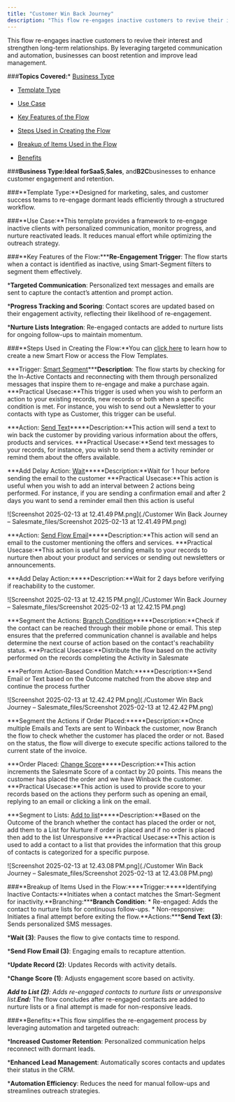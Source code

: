 ```yaml
---
title: "Customer Win Back Journey"
description: "This flow re-engages inactive customers to revive their interest and strengthen long-term relationships. By leveraging targeted communication and auto..."
---
```


This flow re-engages inactive customers to revive their interest and strengthen long-term relationships. By leveraging targeted communication and automation, businesses can boost retention and improve lead management.


###**Topics Covered:***   [Business Type](https://support.salesmate.io/hc/en-us/articles/42347082296857-Customer-Win-Back-Journey#h_01JK5PF9S49EFNS0PJQK6N95GV)

*   [Template Type](https://support.salesmate.io/hc/en-us/articles/42347082296857-Customer-Win-Back-Journey#h_01JK5PFEQYEVRHZ4WXXX6EK6MZ)

*   [Use Case](https://support.salesmate.io/hc/en-us/articles/42347082296857-Customer-Win-Back-Journey#h_01JK5PFHZCJTPQ9CGVDXT50FXF)

*   [Key Features of the Flow](https://support.salesmate.io/hc/en-us/articles/42347082296857-Customer-Win-Back-Journey#h_01JHRJQ2ZQ6YPM73A7TS9DV7BG)

*   [Steps Used in Creating the Flow](https://support.salesmate.io/hc/en-us/articles/42347082296857-Customer-Win-Back-Journey#h_01JHJFJDCZZFXY6N5Z49T9NYVP)

*   [Breakup of Items Used in the Flow](https://support.salesmate.io/hc/en-us/articles/42347082296857-Customer-Win-Back-Journey#h_01JHRJRAETT239PDQYMQ7KHBBA)

*   [Benefits](https://support.salesmate.io/hc/en-us/articles/42347082296857-Customer-Win-Back-Journey#h_01JHRJS5AZR7ZA33RB3GM1996B)


###**Business Type:**Ideal for**SaaS**,**Sales**, and**B2C**businesses to enhance customer engagement and retention.


###**Template Type:**Designed for marketing, sales, and customer success teams to re-engage dormant leads efficiently through a structured workflow.


###**Use Case:**This template provides a framework to re-engage inactive clients with personalized communication, monitor progress, and nurture reactivated leads. It reduces manual effort while optimizing the outreach strategy.


###**Key Features of the Flow:*****Re-Engagement Trigger**: The flow starts when a contact is identified as inactive, using Smart-Segment filters to segment them effectively.


***Targeted Communication**: Personalized text messages and emails are sent to capture the contact’s attention and prompt action.


***Progress Tracking and Scoring**: Contact scores are updated based on their engagement activity, reflecting their likelihood of re-engagement.


***Nurture Lists Integration**: Re-engaged contacts are added to nurture lists for ongoing follow-ups to maintain momentum.



###**Steps Used in Creating the Flow:**You can [click here](https://support.salesmate.io/hc/en-us/articles/36752706603929-How-to-Create-New-Smart-Flow) to learn how to create a new Smart Flow or access the Flow Templates.


***Trigger: [Smart Segment](https://support.salesmate.io/hc/en-us/articles/37772408384665)*****Description**: The flow starts by checking for the In-Active Contacts and reconnecting with them through personalized messages that inspire them to re-engage and make a purchase again.
    ***Practical Usecase:**This trigger is used when you wish to perform an action to your existing records, new records or both when a specific condition is met. For instance, you wish to send out a Newsletter to your contacts with type as Customer, this trigger can be useful.

***Action: [Send Text](https://support.salesmate.io/hc/en-us/articles/38138168474905)*****Description:**This action will send a text to win back the customer by providing various information about the offers, products and services.
    ***Practical Usecase:**Send text messages to your records, for instance, you wish to send them a activity reminder or remind them about the offers available.

***Add Delay Action: [Wait](https://support.salesmate.io/hc/en-us/articles/38138356545433)*****Description:**Wait for 1 hour before sending the email to the customer
    ***Practical Usecase:**This action is useful when you wish to add an interval between 2 actions being performed. For instance, if you are sending a confirmation email and after 2 days you want to send a reminder email then this action is useful

![Screenshot 2025-02-13 at 12.41.49 PM.png](./Customer Win Back Journey – Salesmate_files/Screenshot 2025-02-13 at 12.41.49 PM.png)


***Action: [Send Flow Email](https://support.salesmate.io/hc/en-us/articles/38138164432409)*****Description:**This action will send an email to the customer mentioning the offers and services.
    ***Practical Usecase:**This action is useful for sending emails to your records to nurture then about your product and services or sending out newsletters or announcements.

***Add Delay Action:*****Description:**Wait for 2 days before verifying if reachability to the customer.

![Screenshot 2025-02-13 at 12.42.15 PM.png](./Customer Win Back Journey – Salesmate_files/Screenshot 2025-02-13 at 12.42.15 PM.png)


***Segment the Actions: [Branch Condition](https://support.salesmate.io/hc/en-us/articles/37780627045657)*****Description:**Check if the contact can be reached through their mobile phone or email. This step ensures that the preferred communication channel is available and helps determine the next course of action based on the contact's reachability status.
    ***Practical Usecase:**Distribute the flow based on the activity performed on the records completing the Activity in Salesmate

***Perform Action-Based Condition Match:*****Description:**Send Email or Text based on the Outcome matched from the above step and continue the process further

![Screenshot 2025-02-13 at 12.42.42 PM.png](./Customer Win Back Journey – Salesmate_files/Screenshot 2025-02-13 at 12.42.42 PM.png)


***Segment the Actions if Order Placed:*****Description:**Once multiple Emails and Texts are sent to Winback the customer, now Branch the flow to check whether the customer has placed the order or not. Based on the status, the flow will diverge to execute specific actions tailored to the current state of the invoice.

***Order Placed: [Change Score](https://support.salesmate.io/hc/en-us/articles/38138447714713)*****Description:**This action increments the Salesmate Score of a contact by 20 points. This means the customer has placed the order and we have Winback the customer.
    ***Practical Usecase:**This action is used to provide score to your records based on the actions they perform such as opening an email, replying to an email or clicking a link on the email.

***Segment to Lists: [Add to list](https://support.salesmate.io/hc/en-us/articles/38138553100185)*****Description:**Based on the Outcome of the branch whether the contact has placed the order or not, add them to a List for Nurture if order is placed and if no order is placed then add to the list Unresponsive
    ***Practical Usecase:**This action is used to add a contact to a list that provides the information that this group of contacts is categorized for a specific purpose.

![Screenshot 2025-02-13 at 12.43.08 PM.png](./Customer Win Back Journey – Salesmate_files/Screenshot 2025-02-13 at 12.43.08 PM.png)


###**Breakup of Items Used in the Flow:****Trigger:*****Identifying Inactive Contacts:**Initiates when a contact matches the Smart-Segment for inactivity.**Branching:*****Branch Condition**:
    *   Re-engaged: Adds the contact to nurture lists for continuous follow-ups.
    *   Non-responsive: Initiates a final attempt before exiting the flow.**Actions:*****Send Text (3)**: Sends personalized SMS messages.

***Wait (3)**: Pauses the flow to give contacts time to respond.

***Send Flow Email (3)**: Engaging emails to recapture attention.

***Update Record (2)**: Updates Records with activity details.

***Change Score (1)**: Adjusts engagement score based on activity.

***Add to List (2)**: Adds re-engaged contacts to nurture lists or unresponsive list.**End:***   The flow concludes after re-engaged contacts are added to nurture lists or a final attempt is made for non-responsive leads.


###**Benefits:**This flow simplifies the re-engagement process by leveraging automation and targeted outreach:


***Increased Customer Retention**: Personalized communication helps reconnect with dormant leads.

***Enhanced Lead Management**: Automatically scores contacts and updates their status in the CRM.

***Automation Efficiency**: Reduces the need for manual follow-ups and streamlines outreach strategies.
